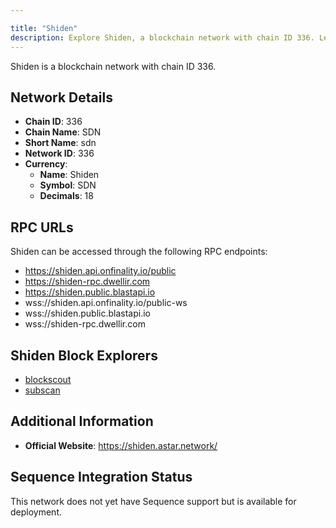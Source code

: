 ```yaml
---

title: "Shiden"
description: Explore Shiden, a blockchain network with chain ID 336. Learn about its native currency, Shiden, and how to interact with the network.
---
```




Shiden is a blockchain network with chain ID 336.

## Network Details

- **Chain ID**: 336
- **Chain Name**: SDN
- **Short Name**: sdn
- **Network ID**: 336
- **Currency**: 
  - **Name**: Shiden
  - **Symbol**: SDN
  - **Decimals**: 18

## RPC URLs

Shiden can be accessed through the following RPC endpoints:

- https://shiden.api.onfinality.io/public
- https://shiden-rpc.dwellir.com
- https://shiden.public.blastapi.io
- wss://shiden.api.onfinality.io/public-ws
- wss://shiden.public.blastapi.io
- wss://shiden-rpc.dwellir.com

## Shiden Block Explorers

- [blockscout](https://blockscout.com/shiden)
- [subscan](https://shiden.subscan.io)

## Additional Information

- **Official Website**: https://shiden.astar.network/

## Sequence Integration Status

This network does not yet have Sequence support but is available for deployment.
